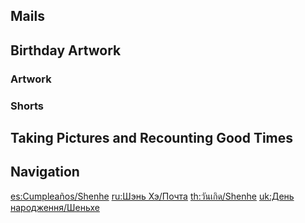 {{BirthdayIntro|Shenhe}}

==Mails==
{{Mails by Category Table|Shenhe Birthday Mails|noheader=1}}

==Birthday Artwork==
===Artwork===
{{Artwork by Category Table
|Character Birthday Artwork
|category = Shenhe Birthday Artwork
|header = Shenhe's Birthday Artwork
}}

===Shorts===
{{Artwork by Category Table
|Character Shorts
|category = Shenhe Birthday Artwork
|header = Shenhe's Birthday Shorts
}}

==Taking Pictures and Recounting Good Times==
{{Transclude|Taking Pictures and Recounting Good Times/Story/Shenhe|Stories|main=1|top=1}}

==Navigation==
{{Character Navbox|prelink=1|link type=Birthday}}

[[es:Cumpleaños/Shenhe]]
[[ru:Шэнь Хэ/Почта]]
[[th:วันเกิด/Shenhe]]
[[uk:День народження/Шеньхе]]